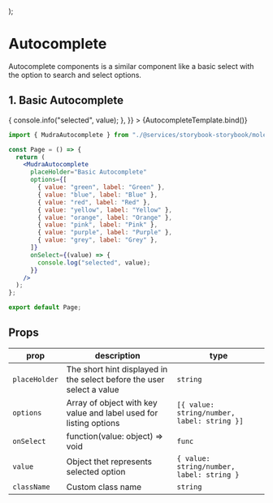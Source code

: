 

<Meta title="Molecules/Mudra Autocomplete" component={MudraAutocomplete} />

  <div
    style={{
      minHeight: "600px",
      display: "flex",
      justifyContent: "center",
      alignItems: "center",
    }}
  >
    <div style={{ width: "500px" }}>
      <MudraAutocomplete {...args} />
    </div>
  </div>
);

# Autocomplete

Autocomplete components is a similar component like a basic select with the option to search and select options.

## 1. Basic Autocomplete

<Canvas>
  <Story
    name="Basic Autocomplete"
    args={{
      placeHolder: "Basic Autocomplete",
      options: [
        { value: "green", label: "Green" },
        { value: "blue", label: "Blue" },
        { value: "red", label: "Red" },
        { value: "yellow", label: "Yellow" },
        { value: "orange", label: "Orange" },
        { value: "pink", label: "Pink" },
        { value: "purple", label: "Purple" },
        { value: "grey", label: "Grey" },
      ],
      value: { value: "green", label: "Green" },
      onSelect: (value) => {
        console.info("selected", value);
      },
    }}
  >
    {AutocompleteTemplate.bind()}
  </Story>
</Canvas>

```jsx
import { MudraAutocomplete } from "./@services/storybook-storybook/molecules/mudraAutocomplete";

const Page = () => {
  return (
    <MudraAutocomplete
      placeHolder="Basic Autocomplete"
      options={[
        { value: "green", label: "Green" },
        { value: "blue", label: "Blue" },
        { value: "red", label: "Red" },
        { value: "yellow", label: "Yellow" },
        { value: "orange", label: "Orange" },
        { value: "pink", label: "Pink" },
        { value: "purple", label: "Purple" },
        { value: "grey", label: "Grey" },
      ]}
      onSelect={(value) => {
        console.log("selected", value);
      }}
    />
  );
};

export default Page;
```

## Props

<div style={{overflowX: 'auto'}}>

| prop          | description                                                           | type                                        |
| ------------- | --------------------------------------------------------------------- | ------------------------------------------- |
| `placeHolder` | The short hint displayed in the select before the user select a value | `string`                                    |
| `options`     | Array of object with key value and label used for listing options     | `[{ value: string/number, label: string }]` |
| `onSelect`    | function(value: object) => void                                       | `func`                                      |
| `value`       | Object thet represents selected option                                | `{ value: string/number, label: string }`   |
| `className`   | Custom class name                                                     | `string`                                    |

</div>
